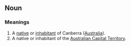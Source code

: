 ==Noun==
===Meanings===
#A [[native]] or [[inhabitant]] of Canberra ([[Australia]]).
#A native or inhabitant of the [[Australian Capital Territory]].
